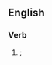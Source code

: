 ==English==

===Verb===
{{head|en|verb form}}

# {{en-past of|intrench|nodot=1}}; {{obsolete spelling of|en|entrenched|nocap=1}}